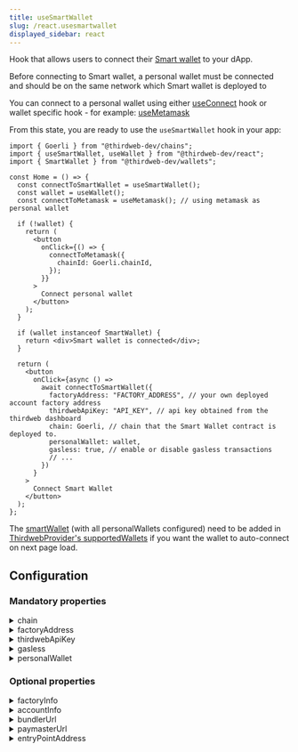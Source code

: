 ```yaml
---
title: useSmartWallet
slug: /react.usesmartwallet
displayed_sidebar: react
---
```


Hook that allows users to connect their [Smart wallet](/wallet/smart-wallet) to your dApp.

Before connecting to Smart wallet, a personal wallet must be connected and should be on the same network which Smart wallet is deployed to

You can connect to a personal wallet using either [useConnect](/react/react.useconnect) hook or wallet specific hook - for example: [useMetamask](/react/react.usemetamask)

From this state, you are ready
to use the `useSmartWallet` hook in your app:

```tsx
import { Goerli } from "@thirdweb-dev/chains";
import { useSmartWallet, useWallet } from "@thirdweb-dev/react";
import { SmartWallet } from "@thirdweb-dev/wallets";

const Home = () => {
  const connectToSmartWallet = useSmartWallet();
  const wallet = useWallet();
  const connectToMetamask = useMetamask(); // using metamask as personal wallet

  if (!wallet) {
    return (
      <button
        onClick={() => {
          connectToMetamask({
            chainId: Goerli.chainId,
          });
        }}
      >
        Connect personal wallet
      </button>
    );
  }

  if (wallet instanceof SmartWallet) {
    return <div>Smart wallet is connected</div>;
  }

  return (
    <button
      onClick={async () =>
        await connectToSmartWallet({
          factoryAddress: "FACTORY_ADDRESS", // your own deployed account factory address
          thirdwebApiKey: "API_KEY", // api key obtained from the thirdweb dashboard
          chain: Goerli, // chain that the Smart Wallet contract is deployed to.
          personalWallet: wallet,
          gasless: true, // enable or disable gasless transactions
          // ...
        })
      }
    >
      Connect Smart Wallet
    </button>
  );
};
```

The [smartWallet](/react/react.smartWallet) (with all personalWallets configured) need to be added in [ThirdwebProvider's supportedWallets](/react/react.thirdwebprovider#supportedwallets-optional) if you want the wallet to auto-connect on next page load.

## Configuration

### Mandatory properties

<details>
  <summary>chain</summary>
  <div>

The chain that the Smart Wallet contract is deployed to.

Either a `Chain` object, from the [`@thirdweb-dev/chains`](https://www.npmjs.com/package/@thirdweb-dev/chains) package, a chain name, or an RPC URL.

</div>
</details>

<details>
  <summary>factoryAddress</summary>
  <div>

The address of the Smart Wallet Factory contract.

Must be a `string`.

</div>
</details>

<details>
  <summary>thirdwebApiKey</summary>
  <div>

Your thirdweb API key can be obtained from the [thirdweb dashboard](https://thirdweb.com/dashboard/api-keys).

If you're using your own bundler and paymaster, you can set this to an empty string.

Must be a `string`.

</div>
</details>

<details>
  <summary>gasless</summary>
  <div>

Whether to turn on or off gasless transactions.

- If set to `true`, all gas fees will be paid by a paymaster.
- If set to `false`, all gas fees will be paid by the Smart Wallet itself (needs to be funded).

Must be a `boolean`.

</div>
</details>

<details>
  <summary>personalWallet</summary>
  <div>

a connected wallet instance of type `WalletInstance` from [@thirdweb-dev/react](https://www.npmjs.com/package/@thirdweb-dev/react) package

</div>
</details>

### Optional properties

<details>
  <summary>factoryInfo</summary>
  <div>

Customize how the Smart Wallet Factory contract is interacted with. If not provided, the default functions will be used.

Must be a `object`. The object can contain the following properties:

- `createAccount` - a function that returns the transaction object to create a new Smart Wallet.
- `getAccountAddress` - a function that returns the address of the Smart Wallet contract given the owner address.
- `abi` - optional ABI. If not provided, the ABI will be auto-resolved.

Example:

```javascript
 {
  createAccount: (factory, owner) => {
    return factory.prepare("customCreateAccount", [
      owner,
      getExtraData(),
    ]);
  },
  getAccountAddress(factory, owner) {
    return factory.call("getAccountAddress", [owner]);
  },
  abi: [...]
}
```

</div>
</details>

<details>
  <summary>accountInfo</summary>
  <div>

Customize how the Smart Wallet Account contract is interacted with. If not provided, the default functions will be used.

Must be a `object`. The object can contain the following properties:

- `execute` - a function that returns the transaction object to execute an arbitrary transaction.
- `getNonce` - a function that returns the current nonce of the account.
- `abi` - optional ABI. If not provided, the ABI will be auto-resolved.

Example:

```javascript
{
  execute(account, target, value, data) {
    return account.prepare("customExecute", [
      target, value, data
    ]);
  },
  getNonce(account) {
    return account.call("getNonce");
  },
  abi: [...]
}
```

</div>
</details>

<details>
  <summary>bundlerUrl</summary>
  <div>

Your own bundler URL to send user operations to. Uses thirdweb's bundler by default.

Must be a `string`.

</div>
</details>

<details>
  <summary>paymasterUrl</summary>
  <div>

Your own paymaster URL to send user operations to for gasless transactions. Uses thirdweb's paymaster by default.

Must be a `string`.

</div>
</details>

<details>
  <summary>entryPointAddress</summary>
  <div>

The entrypoint contract address. Uses v0.6 by default.

Must be a `string`.

</div>
</details>
